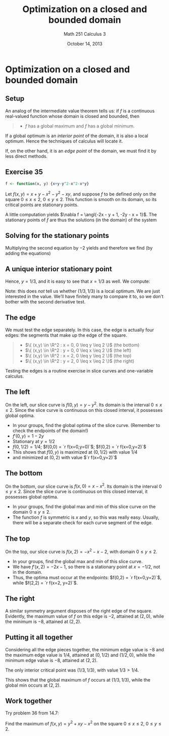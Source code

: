 % Optimization on a closed and bounded domain
% Math 251 Calculus 3
% October 14, 2013

# Optimization on a closed and bounded domain

## Setup

An analog of the intermediate value theorem tells us: if $f$ is a continuous real-valued function whose domain is closed and bounded, then

> - $f$ has a global maximum and $f$ has a global minimum.

If a global optimum is an *interior point* of the domain, it is also a local optimum. Hence the techniques of calculus will locate it.

If, on the other hand, it is an *edge point* of the domain, we must find it by less direct methods.

## Exercise 35

```{r make_fun, echo=FALSE, include=FALSE}
f <- function(x, y) {x+y-y^2-x^2-x*y}
```
Let $f(x,y) = x + y - x^2 - y^2 - xy$, and suppose $f$ to be defined only on the square $0 \leq x \leq 2$, $0 \leq y \leq 2$. This function is smooth on its domain, so its critical points are stationary points.

A little computation yields $\nabla f = \angl{-2x - y + 1, -2y - x + 1}$. The stationary points of $f$ are thus the solutions (in the domain) of the system
\begin{align*}
    2x + y - 1 &= 0 \\
    x + 2y - 1 &= 0.
\end{align*}

## Solving for the stationary points

Multiplying the second equation by $-2$ yields
\begin{align*}
    2x + y - 1 &= 0 \\
    -2x - 4y + 2 &= 0, \\
\end{align*}
and therefore we find (by adding the equations)
\begin{equation*}
    -3y + 1 = 0.
\end{equation*}

## A unique interior stationary point

Hence, $y = 1/3$, and it is easy to see that $x = 1/3$ as well. We compute:
\begin{equation*}
    f(1/3, 1/3) = 1/3.
\end{equation*}

Note: this does *not* tell us whether $(1/3, 1/3)$ is a local optimum. We are just interested in the value. We'll have finitely many to compare it to, so we don't bother with the second derivative test.

## The edge

We must test the edge separately. In this case, the edge is actually four edges: the segments that make up the edge of the square.

> - $\{ (x,y) \in \R^2 : x = 0, 0 \leq y \leq 2 \}$ (the bottom)
> - $\{ (x,y) \in \R^2 : y = 0, 0 \leq x \leq 2 \}$ (the left)
> - $\{ (x,y) \in \R^2 : x = 2, 0 \leq y \leq 2 \}$ (the top)
> - $\{ (x,y) \in \R^2 : y = 2, 0 \leq x \leq 2 \}$ (the right)

Testing the edges is a routine exercise in slice curves and one-variable calculus.

## The left

On the left, our slice curve is $f(0, y) = y - y^2$. Its domain is the interval $0 \leq x \leq 2$. Since the slice curve is continuous on this closed interval, it possesses global optima.

- In your groups, find the global optima of the slice curve. (Remember to check the endpoints of the domain!)
- $f'(0,y) = 1 - 2y$
- Stationary at $y = 1/2$
- $f(0, 1/2) = 1/4$; $f(0,0) = `r f(x=0,y=0)`$; $f(0,2) = `r f(x=0,y=2)`$
- This shows that $f(0,y)$ is maximized at $(0,1/2)$ with value $1/4$
- and minimized at $(0,2)$ with value $`r f(x=0,y=2)`$

## The bottom

On the bottom, our slice curve is $f(x, 0) = x - x^2$. Its domain is the interval $0 \leq y \leq 2$. Since the slice curve is continuous on this closed interval, it possesses global optima.

- In your groups, find the global max and min of this slice curve on the domain $0 \leq y \leq 2$.
- The function $f$ is symmetric is $x$ and $y$, so this was really easy. Usually, there will be a separate check for each curve segment of the edge.

## The top

On the top, our slice curve is $f(x, 2) = -x^2 - x - 2$, with domain $0 \leq y \leq 2$. 

- In your groups, find the global max and min of this slice curve.
- We have $f'(x,2) = -2x - 1$, so there is a stationary point at $x = -1/2$, not in the domain.
- Thus, the optima must occur at the endpoints: $f(0,2) = `r f(x=0,y=2)`$, while $f(2,2) = `r f(x=2, y=2)`$.

## The right

A similar symmetry argument disposes of the right edge of the square. Evidently, the maximum value of $f$ on this edge is $-2$, attained at $(2,0)$, while the minimum is $-8$, attained at $(2, 2)$. 

## Putting it all together

Considering all the edge pieces together, the minimum edge value is $-8$ and the maximum edge value is $1/4$, attained at $(0, 1/2)$ and $(1/2, 0)$, while the minimum edge value is $-8$, attained at $(2,2)$.

The only interior critical point was $(1/3, 1/3)$, with value $1/3 > 1/4$.

This shows that the global maximum of $f$ occurs at $(1/3, 1/3)$, while the global min occurs at $(2,2)$.

## Work together

Try problem 36 from 14.7:

Find the maximum of $f(x,y) = y^2 + xy - x^2$ on the square $0 \leq x \leq 2$, $0 \leq y \leq 2$.